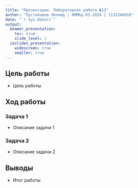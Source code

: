 ```yaml
---
title: "Презентация. Лабораторная работа №13"
author: "Пустобавев Леонид | НММбд-03-2024 | 1132246818"
date: "`r Sys.Date()`"
output:
  beamer_presentation:
    toc: true
    slide_level: 2
  ioslides_presentation:
    widescreen: true
    smaller: true
---
```


## Цель работы
- Цель работы

## Ход работы
### Задача 1
- Описание задачи 1

### Задача 2
- Описание задачи 2

## Выводы
- Итог работы
